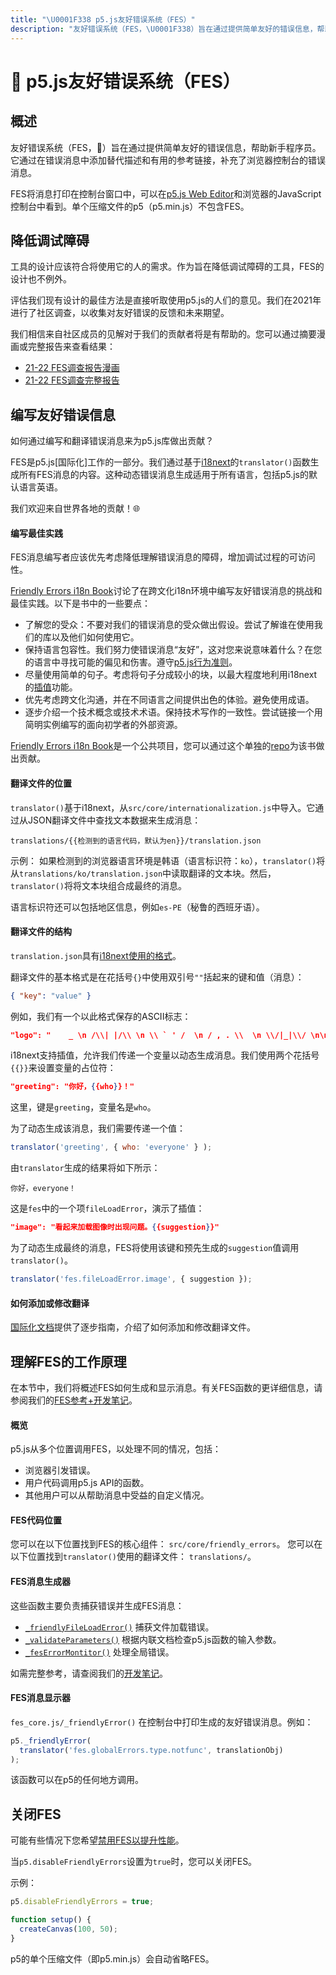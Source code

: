 ```yaml
---
title: "\U0001F338 p5.js友好错误系统（FES）"
description: "友好错误系统（FES，\U0001F338）旨在通过提供简单友好的错误信息，帮助新手程序员。它通过在错误消息中添加替代描述和有用的参考链接，补充了浏览器控制台的错误消息。"
---
```

# 🌸 p5.js友好错误系统（FES）

## 概述

友好错误系统（FES，🌸）旨在通过提供简单友好的错误信息，帮助新手程序员。它通过在错误消息中添加替代描述和有用的参考链接，补充了浏览器控制台的错误消息。

FES将消息打印在控制台窗口中，可以在[p5.js Web Editor]和浏览器的JavaScript控制台中看到。单个压缩文件的p5（p5.min.js）不包含FES。

[p5.js Web Editor]: https://editor.p5js.org/

## 降低调试障碍

工具的设计应该符合将使用它的人的需求。作为旨在降低调试障碍的工具，FES的设计也不例外。

评估我们现有设计的最佳方法是直接听取使用p5.js的人们的意见。我们在2021年进行了社区调查，以收集对友好错误的反馈和未来期望。

我们相信来自社区成员的见解对于我们的贡献者将是有帮助的。您可以通过摘要漫画或完整报告来查看结果：

* [21-22 FES调查报告漫画]
* [21-22 FES调查完整报告]

[21-22 FES调查报告漫画]: https://almchung.github.io/p5jsFESsurvey/

[21-22 FES调查完整报告]: https://observablehq.com/@almchung/p5-fes-21-survey

## 编写友好错误信息

如何通过编写和翻译错误消息来为p5.js库做出贡献？

FES是p5.js\[国际化]工作的一部分。我们通过基于[i18next]的`translator()`函数生成所有FES消息的内容。这种动态错误消息生成适用于所有语言，包括p5.js的默认语言英语。

我们欢迎来自世界各地的贡献！🌐

[internationalization]: https://github.com/processing/p5.js/blob/main/contributor_docs/internationalization.md

[i18next]: https://www.i18next.com/

#### 编写最佳实践

FES消息编写者应该优先考虑降低理解错误消息的障碍，增加调试过程的可访问性。

[Friendly Errors i18n Book]讨论了在跨文化i18n环境中编写友好错误消息的挑战和最佳实践。以下是书中的一些要点：

* 了解您的受众：不要对我们的错误消息的受众做出假设。尝试了解谁在使用我们的库以及他们如何使用它。
* 保持语言包容性。我们努力使错误消息“友好”，这对您来说意味着什么？在您的语言中寻找可能的偏见和伤害。遵守[p5.js行为准则]。
* 尽量使用简单的句子。考虑将句子分成较小的块，以最大程度地利用i18next的[插值]功能。
* 优先考虑跨文化沟通，并在不同语言之间提供出色的体验。避免使用成语。
* 逐步介绍一个技术概念或技术术语。保持技术写作的一致性。尝试链接一个用简明实例编写的面向初学者的外部资源。

[Friendly Errors i18n Book]: https://almchung.github.io/p5-fes-i18n-book/

[插值]: https://www.i18next.com/translation-function/interpolation

[p5.js行为准则]: https://github.com/processing/p5.js/blob/main/CODE_OF_CONDUCT.md#p5js-code-of-conduct

[专家的盲点]: https://tilt.colostate.edu/TipsAndGuides/Tip/181

[Friendly Errors i18n Book]是一个公共项目，您可以通过这个单独的[repo]为该书做出贡献。

[repo]: https://github.com/almchung/p5-fes-i18n-book

#### 翻译文件的位置

`translator()`基于i18next，从`src/core/internationalization.js`中导入。它通过从JSON翻译文件中查找文本数据来生成消息：

```
translations/{{检测到的语言代码，默认为en}}/translation.json
```

示例：
如果检测到的浏览器语言环境是韩语（语言标识符：`ko`），`translator()`将从`translations/ko/translation.json`中读取翻译的文本块。然后，`translator()`将将文本块组合成最终的消息。

语言标识符还可以包括地区信息，例如`es-PE`（秘鲁的西班牙语）。

#### 翻译文件的结构

`translation.json`具有[i18next使用的格式](https://www.i18next.com/misc/json-format)。

翻译文件的基本格式是在花括号`{}`中使用双引号`""`括起来的键和值（消息）：

```json
{ "key": "value" }
```

例如，我们有一个以此格式保存的ASCII标志：

```json
"logo": "    _ \n /\\| |/\\ \n \\ ` ' /  \n / , . \\  \n \\/|_|\\/ \n\n"
```

i18next支持插值，允许我们传递一个变量以动态生成消息。我们使用两个花括号`{{}}`来设置变量的占位符：

```json
"greeting": "你好，{{who}}！"
```

这里，键是`greeting`，变量名是`who`。

为了动态生成该消息，我们需要传递一个值：

```JavaScript
translator('greeting', { who: 'everyone' } );
```

由`translator`生成的结果将如下所示：

```
你好，everyone！
```

这是`fes`中的一个项`fileLoadError`，演示了插值：

```json
"image": "看起来加载图像时出现问题。{{suggestion}}"
```

为了动态生成最终的消息，FES将使用该键和预先生成的`suggestion`值调用`translator()`。

```JavaScript
translator('fes.fileLoadError.image', { suggestion });
```

#### 如何添加或修改翻译

[国际化文档]提供了逐步指南，介绍了如何添加和修改翻译文件。

[国际化文档]: https://github.com/processing/p5.js/blob/main/contributor_docs/internationalization.md

## 理解FES的工作原理

在本节中，我们将概述FES如何生成和显示消息。有关FES函数的更详细信息，请参阅我们的[FES参考+开发笔记]。

[FES参考+开发笔记]: https://github.com/processing/p5.js/blob/main/contributor_docs/fes_reference_dev_notes.md

#### 概览

p5.js从多个位置调用FES，以处理不同的情况，包括：

* 浏览器引发错误。
* 用户代码调用p5.js API的函数。
* 其他用户可以从帮助消息中受益的自定义情况。

#### FES代码位置

您可以在以下位置找到FES的核心组件：
`src/core/friendly_errors`。
您可以在以下位置找到`translator()`使用的翻译文件：
`translations/`。

#### FES消息生成器

这些函数主要负责捕获错误并生成FES消息：

* [`_friendlyFileLoadError()`] 捕获文件加载错误。
* [`_validateParameters()`] 根据内联文档检查p5.js函数的输入参数。
* [`_fesErrorMontitor()`] 处理全局错误。

如需完整参考，请查阅我们的[开发笔记]。

[`_friendlyFileLoadError()`]: https://github.com/processing/p5.js/blob/main/contributor_docs/fes_reference_dev_notes.md#_friendlyfileloaderror

[`_validateParameters()`]: https://github.com/processing/p5.js/blob/main/contributor_docs/fes_reference_dev_notes.md#validateparameters

[`_fesErrorMontitor()`]: https://github.com/processing/p5.js/blob/main/contributor_docs/fes_reference_dev_notes.md#feserrormonitor

[开发笔记]: https://github.com/processing/p5.js/blob/main/contributor_docs/fes_reference_dev_notes.md

#### FES消息显示器

`fes_core.js/_friendlyError()` 在控制台中打印生成的友好错误消息。例如：

```JavaScript
p5._friendlyError(
  translator('fes.globalErrors.type.notfunc', translationObj)
);
```

该函数可以在p5的任何地方调用。

## 关闭FES

可能有些情况下您希望[禁用FES以提升性能]。

当`p5.disableFriendlyErrors`设置为`true`时，您可以关闭FES。

示例：

```JavaScript
p5.disableFriendlyErrors = true;

function setup() {
  createCanvas(100, 50);
}
```

p5的单个压缩文件（即p5.min.js）会自动省略FES。

[禁用FES以提升性能]: https://github.com/processing/p5.js/wiki/Optimizing-p5.js-Code-for-Performance#disable-the-friendly-error-system-fes
